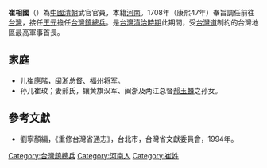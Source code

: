 '''崔相國'''（{{bd|？||？|catIdx=}}）為[[中國|中國]][[清朝|清朝]]武官官員，本籍[[河南|河南]]。1708年（康熙47年）奉旨調任前往[[台灣|台灣]]，接任[[王元_(清)|王元]]擔任[[台灣鎮|台灣鎮]][[總兵|總兵]]。是[[台灣清治時期|台灣清治時期]]此期間，受[[台灣道|台灣道]]制約的台灣地區最高軍事首長。
{{start box}}
{{s-before|[[王元_(清)|王元]]}}
{{s-title|[[台灣鎮總兵|台灣鎮總兵]]|1708年上任}}
{{s-after|[[姚堂|姚堂]]}}
{{end box}}
==家庭==
*儿[[崔應階|崔應階]]，闽浙总督、福州将军。
*孙儿崔玟；妻郝氏，镶黄旗汉军、闽浙及两江总督[[郝玉麟|郝玉麟]]之孙女。

==參考文獻==
*劉寧顏編，《重修台灣省通志》，台北市，台灣省文獻委員會，1994年。

[[Category:台灣鎮總兵|Category:台灣鎮總兵]]
[[Category:河南人|Category:河南人]]
[[Category:崔姓|Category:崔姓]]
